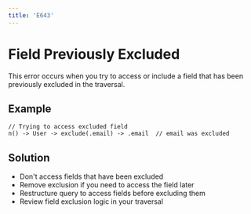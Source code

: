 ```yaml
---
title: 'E643'
---
```


# Field Previously Excluded

This error occurs when you try to access or include a field that has been previously excluded in the traversal.

## Example

```hql
// Trying to access excluded field
n() -> User -> exclude(.email) -> .email  // email was excluded
```

## Solution

- Don't access fields that have been excluded
- Remove exclusion if you need to access the field later
- Restructure query to access fields before excluding them
- Review field exclusion logic in your traversal 
